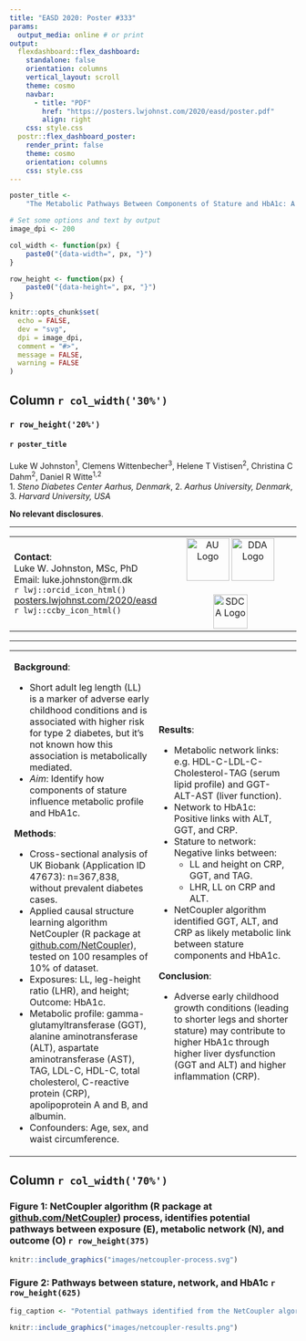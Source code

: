 ```yaml
---
title: "EASD 2020: Poster #333"
params:
  output_media: online # or print
output:
  flexdashboard::flex_dashboard:
    standalone: false
    orientation: columns
    vertical_layout: scroll
    theme: cosmo
    navbar:
      - title: "PDF"
        href: "https://posters.lwjohnst.com/2020/easd/poster.pdf"
        align: right
    css: style.css
  postr::flex_dashboard_poster:
    render_print: false
    theme: cosmo
    orientation: columns
    css: style.css
---
```


```r
poster_title <- 
    "The Metabolic Pathways Between Components of Stature and HbA1c: A Causal Structure Learning Approach in the UK Biobank"

# Set some options and text by output
image_dpi <- 200

col_width <- function(px) {
    paste0("{data-width=", px, "}")
}

row_height <- function(px) {
    paste0("{data-height=", px, "}")
}

knitr::opts_chunk$set(
  echo = FALSE,
  dev = "svg",
  dpi = image_dpi,
  comment = "#>",
  message = FALSE,
  warning = FALSE
)
```

Column `r col_width('30%')`
-----------------------------------------------------------------------

### `r row_height('20%')`

#### **`r poster_title`**

| Luke W Johnston^1^, Clemens Wittenbecher^3^, Helene T Vistisen^2^, Christina C Dahm^2^, Daniel R Witte^1,2^
| 1. *Steno Diabetes Center Aarhus, Denmark*, 2. *Aarhus University, Denmark*, 3. *Harvard University, USA*

**No relevant disclosures**.

<hr>

<table style="width:100%">
<tr><td width="45%" align="left">
**Contact**:  
Luke W. Johnston, MSc, PhD  
Email: luke.johnston@rm.dk  
`r lwj::orcid_icon_html()`  
[posters.lwjohnst.com/2020/easd](https://posters.lwjohnst.com/2020/easd/)  
`r lwj::ccby_icon_html()`  
</td>
<td width="45%" align="center">
![AU Logo](images/au-logo.png){width=75px}
![DDA Logo](images/dda-logo.png){width=75px}
<br>
<br>
![SDCA Logo](images/sdca-logo.png){width=60px}
</td></tr>
</table>

<hr>

<table style="width:100%">
<tr><td width="45%">

**Background**:

- Short adult leg length (LL) is a marker of adverse early childhood conditions
and is associated with higher risk for type 2 diabetes, but it's not known how
this association is metabolically mediated.
- *Aim*: Identify how components of stature influence metabolic profile
and HbA1c.

**Methods**:

- Cross-sectional analysis of UK Biobank (Application ID 47673): n=367,838,
without prevalent diabetes cases.
- Applied causal structure learning algorithm NetCoupler
(R package at [github.com/NetCoupler](https://github.com/NetCoupler/NetCoupler)),
tested on 100 resamples of 10% of dataset.
- Exposures: LL, leg-height ratio (LHR), and height; Outcome: HbA1c.
- Metabolic profile: gamma-glutamyltransferase (GGT), alanine aminotransferase
(ALT), aspartate aminotransferase (AST), TAG, LDL-C, HDL-C, total cholesterol,
C-reactive protein (CRP), apolipoprotein A and B, and albumin.
- Confounders: Age, sex, and waist circumference.

</td>
<td width="45%">

**Results**:

- Metabolic network links: e.g. HDL-C-LDL-C-Cholesterol-TAG (serum lipid profile)
and GGT-ALT-AST (liver function).
- Network to HbA1c: Positive links with ALT, GGT, and CRP.
- Stature to network: Negative links between: 
    - LL and height on CRP, GGT, and TAG.
    - LHR, LL on CRP and ALT.
- NetCoupler algorithm identified GGT, ALT, and CRP as likely metabolic link
between stature components and HbA1c.

**Conclusion**:

- Adverse early childhood growth conditions (leading to shorter
legs and shorter stature) may contribute to higher HbA1c through higher liver dysfunction (GGT and ALT) and higher inflammation
(CRP).

</td></tr>
</table>

Column `r col_width('70%')`
-----------------------------------------------------------------------

### Figure 1: NetCoupler algorithm (R package at [github.com/NetCoupler](https://github.com/NetCoupler)) process, identifies potential pathways between exposure (E), metabolic network (N), and outcome (O) `r row_height(375)`

```r
knitr::include_graphics("images/netcoupler-process.svg")
```

### Figure 2: Pathways between stature, network, and HbA1c `r row_height(625)`

```r
fig_caption <- "Potential pathways identified from the NetCoupler algorithm. A darker blue link indicates a positive relationship, while a darker red one indicates a negative relationship. Grey lines between metabolic variables are the derived neighbours, but with weaker connections. Numbers between metabolic variables indicate the weights for the strong links (a larger number suggests a stronger link). Links shown with the stature or HbA1c variables and the network variables were classified as direct effect links; while all other connections with metabolic variables had been classified as ambiguous, they were removed for better visual presentation."
```

```r
knitr::include_graphics("images/netcoupler-results.png")
```

<!--
Script:

~ 125 words/minute * 3 minutes = 375 words
~ 150 words/minute * 4 minutes = 600 words

Hi everyone, thanks for listening in. I'll be presenting some results of using a
causal structure learning algorithm to investigate potential metabolic pathways
between the components of stature and HbA1c.

So, there is strong evidence of a relationship between adverse early life
conditions and risk for type 2 diabetes, but it isn't well-studied in humans how
this association may be mediated metabolically. So, using the UK Biobank
Cohort, we studied how adult leg length, used as a marker of early childhood
conditions, may influence type 2 diabetes risk with HbA1c through a standard
metabolic variables.

For this aim, my colleague Clemens developed a statistical method called
NetCoupler that could identify pathways in a metabolic network and analyze how
an exposure may influence this network and how this network may then influence
an outcome. Both myself and Clemens are developing NetCoupler as an R package
for wider use and more details about it are in the link shown on the poster.

So, briefly, NetCoupler works in four phases, as shown in Figure 1: First, it
estimates connections between metabolic variables, called nodes, and constructs a
network. Two, it extracts each node iteratively along with its linked
neighbouring nodes. Three, it calculates all possible combinations of these
neighbouring nodes with the index node and sets each as a model. So with
3 neighbours, that is 8 models. It then runs each model with the exposure or
outcome on the index node, adjusting for confounders like age, sex, and waist
circumference. Finally, based on the model results, it classifies using some
criteria whether the link is direct, ambiguous, or non-existent.

The nice thing about NetCoupler is that the results can be very nicely represented
visually, as shown in figure 2. Each dot is a variable, the darker blue lines
indicate a positive link between nodes, a darker red is a negative link, and the
numbers are the weights between the network variables.

There's a lot going on, so I'll highlight the top portion, where the variables
HDL, LDL, cholesterol, and TAG which is in the middle are all strongly linked
together, which is as we would expect. Likewise, liver function variables,
at the bottom and middle left, like ALT, AST, and GGT are all linked.

On the left side are the stature components, including leg to height ratio,
where we identified direct negative links with ALT, GGT, TAG, and CRP. On the
right side with HbA1c, we found direct positive links with ALT, CRP, and GGT. So
from these results, we can infer that lower stature components, including lower
relative leg length, may contribute to higher HbA1c through higher ALT, CRP, and
GGT.

To conclude, these results suggest that adverse early childhood conditions may
contribute to risk for type 2 diabetes through higher liver dysfunction and
through higher systemic inflammation. Thank you for listening and I look forward
to any questions.

-->
